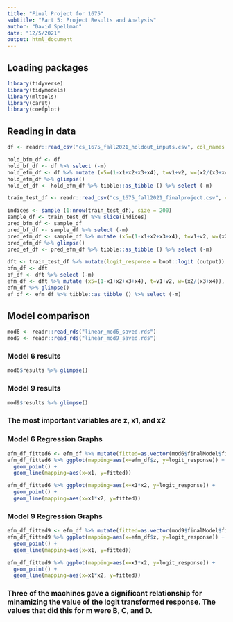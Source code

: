 ```yaml
---
title: "Final Project for 1675"
subtitle: "Part 5: Project Results and Analysis"
author: "David Spellman"
date: "12/5/2021"
output: html_document
---
```


## Loading packages

```r
library(tidyverse)
library(tidymodels)
library(mltools)
library(caret)
library(coefplot)
```

## Reading in data

```r
df <- readr::read_csv("cs_1675_fall2021_holdout_inputs.csv", col_names = TRUE)
```

```r
hold_bfm_df <- df
hold_bf_df <- df %>% select (-m)
hold_efm_df <- df %>% mutate (x5=(1-x1+x2+x3+x4), t=v1+v2, w=(x2/(x3+x4)), z=(x1+x2)/(x4+x5))
hold_efm_df %>% glimpse()
hold_ef_df <- hold_efm_df %>% tibble::as_tibble () %>% select (-m)
```

```r
train_test_df <- readr::read_csv("cs_1675_fall2021_finalproject.csv", col_names = TRUE)
```

```r
indices <- sample (1:nrow(train_test_df), size = 200)
sample_df <- train_test_df %>% slice(indices)
pred_bfm_df <- sample_df
pred_bf_df <- sample_df %>% select (-m)
pred_efm_df <- sample_df %>% mutate (x5=(1-x1+x2+x3+x4), t=v1+v2, w=(x2/(x3+x4)), z=(x1+x2)/(x4+x5))
pred_efm_df %>% glimpse()
pred_ef_df <- pred_efm_df %>% tibble::as_tibble () %>% select (-m)
```

```r
dft <- train_test_df %>% mutate(logit_response = boot::logit (output)) %>% select (-output)
bfm_df <- dft
bf_df <- dft %>% select (-m)
efm_df <- dft %>% mutate (x5=(1-x1+x2+x3+x4), t=v1+v2, w=(x2/(x3+x4)), z=(x1+x2)/(x4+x5))
efm_df %>% glimpse()
ef_df <- efm_df %>% tibble::as_tibble () %>% select (-m)
```

## Model comparison

```r
mod6 <- readr::read_rds("linear_mod6_saved.rds")
mod9 <- readr::read_rds("linear_mod9_saved.rds")
```

### Model 6 results
```r
mod6$results %>% glimpse()
```

### Model 9 results
```r
mod9$results %>% glimpse()
```

### The most important variables are z, x1, and x2

### Model 6 Regression Graphs
```r

efm_df_fitted6 <- efm_df %>% mutate(fitted=as.vector(mod6$finalModel$fitted.values))
efm_df_fitted6 %>% ggplot(mapping=aes(x=efm_df$z, y=logit_response)) +
  geom_point() +
  geom_line(mapping=aes(x=x1, y=fitted))

efm_df_fitted6 %>% ggplot(mapping=aes(x=x1*x2, y=logit_response)) +
  geom_point() +
  geom_line(mapping=aes(x=x1*x2, y=fitted))

```

### Model 9 Regression Graphs
```r

efm_df_fitted9 <- efm_df %>% mutate(fitted=as.vector(mod9$finalModel$fitted.values))
efm_df_fitted9 %>% ggplot(mapping=aes(x=efm_df$z, y=logit_response)) +
  geom_point() +
  geom_line(mapping=aes(x=x1, y=fitted))

efm_df_fitted9 %>% ggplot(mapping=aes(x=x1*x2, y=logit_response)) +
  geom_point() +
  geom_line(mapping=aes(x=x1*x2, y=fitted))

```

### Three of the machines gave a significant relationship for minamizing the value of the logit transformed response. The values that did this for m were B, C, and D. 

